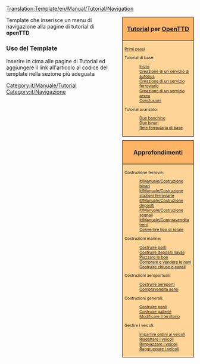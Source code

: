 <noinclude>[[Translation:Template/en/Manual/Tutorial/Navigation]]</noinclude><noinclude>{{it/Traduzione|Template:en/Manual/Tutorial/Navigation|70}}
</noinclude>
<div style="float:right; padding-left:12px; background:none;">
<div style="width:180px; border:1px solid #000000; background:#ffb466; padding:5px; -moz-border-radius-topleft:5px; -moz-border-radius-topright:5px; font-size: 12pt;">
<center><strong><font size="3"> [[it/Manuale/Tutorial/Tutorial|Tutorial]] per [[it/Manuale/Main Page|OpenTTD]]</font></strong></center>
</div>
<div style="width:180px;  border:1px solid black; border-top-width: 0px; background:#ffd496; padding:5px; font-size: 8pt;">
[[it/Manuale/Tutorial/Main Page|Primi passi]]

Tutorial di base:
:[[it/Manuale/Tutorial/Main Page|Inizio]]
:[[it/Manuale/Tutorial/Autobus|Creazione di un servizio di autobus]]
:[[it/Manuale/Tutorial/Treni|Creazione di un servizio ferroviario]]
:[[it/Manuale/Tutorial/Aeroplani|Creazione di un servizio aereo]]
:[[it/Manuale/Tutorial/Conclusioni|Conclusioni]]
Tutorial avanzato:
:[[it/Manuale/Tutorial/Due banchine|Due banchine]]
:[[it/Manuale/Tutorial/Due binari|Due binari]]
:[[it/Manuale/Tutorial/Rete ferroviaria di base|Rete ferroviaria di base]]

</div>

<div style="width:180px; border:1px solid #000000; background:#ffb466; padding:5px; font-size: 12pt; margin-top: 10px;">
<center><strong><font size="3">Approfondimenti</font></strong></center>
</div>
<div style="width:180px;  border:1px solid black; border-top-width: 0px; background:#ffd496; padding:5px; -moz-border-radius-bottomleft:5px; -moz-border-radius-bottomright:8px; font-size: 8pt;">
<span style="font-weight:bold;">

Costruzione ferrovie:
:[[it/Manuale/Costruzione binari]]
:[[it/Manuale/Costruzione stazioni ferroviarie]]
:[[it/Manuale/Costruzione depositi]]
:[[it/Manuale/Costruzione segnali]]
:[[it/Manuale/Compravendita treni]]
:[[it/Manuale/Convertire rotaie|Convertire tipo di rotaie]]

<!--
  -- Do we need these sections? They are a repeat of the basic tutorial, for about 90%...
  --
 Costruzione strade:
:[[Costruire_strade/It|Costruire strade]]
:[[Costruire_stazioni/It|Building stations and loading bays]]
:[[Building road depots|Building depots]]
:[[Buying road vehicles|Buying &amp; selling road vehicles]]
-->

Costruzioni marine:
:[[it/Costruire porti|Costruire porti]]
:[[it/Costruire depositi navali|Costruire depositi navali]]
:[[it/Piazzare boe|Piazzare le boe]]
:[[it/Compare navi|Comprare e vendere le navi]]
:[[it/Costruire canali|Costruire chiuse e canali]]

Costruzioni aeroportuali:
:[[it/Manuale/Costruire aeroporti|Costruire aereporti]]
:[[it/Manuale/Compravendita aerei|Compravendita aerei]]

Costruzioni generali:
:[[it/Manuale/Costruire ponti|Costruire ponti]]
:[[it/Manuale/Costruire gallerie|Costruire gallerie]]
:[[it/Manuale/Modificare territorio|Modificare il territorio]]

Gestire i veicoli:
:[[it/Manuale/Ordini|impartire ordini ai veicoli]]
:[[it/Manuale/Riadattare|Riadattare i veicoli]]
:[[it/Manuale/Rimpiazzo veicoli|Rimpiazzare i veicoli]]
:[[it/Manuale/Gruppi veicoli|Raggruppare i veicoli]]

</span>
</div>
</div><includeonly>[[Category:it/Manuale/Tutorial]]</includeonly><noinclude>

Template che inserisce un menu di navigazione alla pagine di tutorial di '''openTTD'''

===Uso del Template===
Inserire {{it/S|it/Manuale/Tutorial/MenuT}} in cima alle pagine di Tutorial ed aggiungere il link all'articolo al codice del template nella sezione più adeguata

[[Category:it/Navigazione]]
</noinclude>